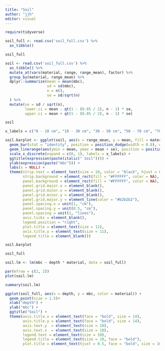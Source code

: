 ```yaml
---
title: "Soil"
author: "jjh"
editor: visual
---
```


```r
require(tidyverse)
```

```r
soil_full <- read.csv('soil_full.csv') %>%
  as_tibble()
```

```r
soil_full
```

```r
soil <- read.csv('soil_full.csv') %>%
  as_tibble() %>%
  mutate_at(vars(material, range, range_mean), factor) %>%
  group_by(material, range_mean) %>%
  dplyr::summarize(mean = mean(mbc), 
                   sd = sd(mbc), 
                   n = n(),
                   se = sd/sqrt(n)
  ) %>%
  mutate(se = sd / sqrt(n),
         lower.ci = mean - qt(1 - (0.05 / 2), n - 1) * se,
         upper.ci = mean + qt(1 - (0.05 / 2), n - 1) * se)
```

```r
soil
```

```r
x_labels = c("0 - 10 cm", "10 - 30 cm", "30 - 50 cm", "50 - 70 cm", "70 - 90 cm", "90+ cm")
```

```r
soil.barplot <- ggplot(soil, aes(x = range_mean, y = mean, fill = material)) +   
  geom_bar(stat = "identity", position = position_dodge(width = 0.8), width = 0.75, color = "#2b2b2b", linewidth = 0.50, alpha = 0.6) +
  geom_linerange(aes(ymin = mean, ymax = mean + se), position = position_dodge(width = 0.8), linewidth = 0.75) +
  scale_x_discrete(expand = c(0, 1), labels = x_labels) + 
  ggtitle(expression(paste(italic(" Soil")))) +
  ylab(expression(paste("mbc"))) +
  labs(x = NULL) +
  theme(strip.text = element_text(size = 10, color = "black", hjust = 0.50),
        strip.background = element_rect(fill = "#FFFFFF", color = NA),    
        panel.background = element_rect(fill = "#FFFFFF", color = NA),
        panel.grid.major.x = element_blank(),
        panel.grid.minor.x = element_blank(),
        panel.grid.minor.y = element_blank(),
        panel.grid.major.y = element_line(color = "#b2b2b2"),
        panel.spacing.x = unit(1, "cm"),
        panel.spacing.y = unit(0.5, "cm"),
        panel.spacing = unit(1, "lines"),
        axis.ticks = element_blank(),
        legend.position = "right",
        plot.title = element_text(size = 11),
        axis.title.y = element_text(size = 11),
        legend.title = element_blank())
```

```r
soil.barplot
```

```r
soil_full
```

```r
soil.lm <- lm(mbc ~ depth * material, data = soil_full)
```

```r
par(mfrow = c(2, 2))
plot(soil.lm)
```

```r
summary(soil.lm)
```

```r
ggplot(soil_full, aes(x = depth, y = mbc, color = material)) +
  geom_point(size = 1.5)+
  xlab("depth") +
  ylab("mbc") +
  ggtitle("Soil") +
  theme(axis.title.x = element_text(face = "bold", size = 14), 
        axis.title.y = element_text(face = "bold", size = 14), 
        axis.text.y  = element_text(size = 10),
        axis.text.x  = element_text(size = 10), 
        legend.text = element_text(size = 10),
        legend.title = element_text(size = 10, face = "bold"),
        plot.title = element_text(hjust = 0.5, face = "bold", size = 16))
```

